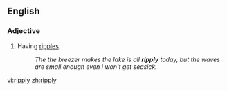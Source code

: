 ==English==

===Adjective===
{{en-adj|ripplier|rippliest}}

#Having [[ripple]]s.
#:''The the breezer makes the lake is all '''ripply''' today, but the waves are small enough even I won't get seasick.''

[[vi:ripply]]
[[zh:ripply]]